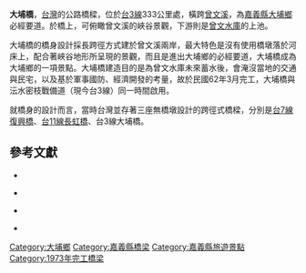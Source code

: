 {{Infobox_Bridge
|bridge_name= 大埔橋
|image=  
|caption=  
|official_name= 
|Also_known_as= 
|carries= {{Jct|country=TWN|PH|3}}
|crosses= [[曾文溪|曾文溪]]
|locale= [[嘉義縣|嘉義縣]][[大埔鄉|大埔鄉]]
|maint= 
|id= 
|design= 跨徑式橋樑
|mainspan= 
|length= 120公尺
|width= 7.5公尺
|height= 70餘公尺
|clearance= 
|below= 
|aadtraffic= 
|begin=
|open= 1973年3月
|closed= 
|toll= 
|coordinates= {{coord|23.302512|N|120.631639|E|scale:10000}}
}}

'''大埔橋'''，[[台灣|台灣]]的公路橋樑，位於[[台3線|台3線]]333公里處，橫跨[[曾文溪|曾文溪]]，為[[嘉義縣|嘉義縣]][[大埔鄉|大埔鄉]]必經要道。於橋上，可俯瞰曾文溪的峽谷景觀，下游則是[[曾文水庫|曾文水庫]]的上池。

大埔橋的橋身設計採長跨徑方式建於曾文溪兩岸，最大特色是沒有使用橋墩落於河床上，配合著峽谷地形所呈現的景觀，而且是進出大埔鄉的必經要道，大埔橋成為大埔鄉的一項景點。大埔橋建造目的是為曾文水庫未來蓄水後，會淹沒當地的交通與民宅，以及基於軍事國防、經濟開發的考量，故於民國62年3月完工，大埔橋與沄水密枝戰備道（現今台3線）同一時間啟用。

就橋身的設計而言，當時台灣並存著三座無橋墩設計的跨徑式橋樑，分別是[[台7線|台7線]][[復興橋|復興橋]]、[[台11線|台11線]][[長虹橋_(台灣)|長虹橋]]、台3線大埔橋。

== 參考文獻 ==
<div class="references-small">

*{{cite book |title=《大埔鄉志》|author=許祐愷|publisher=大埔鄉公所|isbn=978-986-01-9382-4|language=zh-tw|year=2009}}

*{{cite web|url=http://www.tbocc.gov.tw/fun1-01-detail.asp?SysID=2007119111816224727809|title=大埔拱橋|publisher=嘉義縣觀光旅遊資訊網|language=zh-tw|accessdate=2011-09-13|archive-date=2019-11-30|archive-url=https://web.archive.org/web/20191130142948/https://www.tbocc.gov.tw/fun1-01-detail.asp?SysID=2007119111816224727809|dead-url=no}}

*{{cite web|url=http://www.dapu.gov.tw/style/front001/bexfront.php?sid=261116368|title=大埔橋|publisher=嘉義縣大埔鄉公所|language=zh-tw|accessdate=2011-09-13|deadurl=yes|archiveurl=https://web.archive.org/web/20131220230055/http://www.dapu.gov.tw/style/front001/bexfront.php?sid=261116368|archivedate=2013-12-20}}

*{{cite web|url=http://www.thb.gov.tw/Tm/Menus/Menu02/XLS/Bridge.aspx|title=重要河川橋樑基本資料查詢|publisher=公路總局|language=zh-tw|accessdate=2011-09-13|deadurl=yes|archiveurl=https://web.archive.org/web/20141011211816/http://www.thb.gov.tw/TM/Menus/Menu02/XLS/Bridge.aspx|archivedate=2014-10-11}}

</div>

[[Category:大埔鄉|Category:大埔鄉]]
[[Category:嘉義縣橋梁|Category:嘉義縣橋梁]]
[[Category:嘉義縣旅遊景點|Category:嘉義縣旅遊景點]]
[[Category:1973年完工橋梁|Category:1973年完工橋梁]]